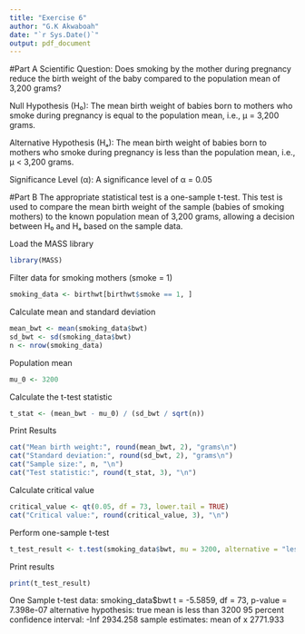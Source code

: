 ---
title: "Exercise 6"
author: "G.K Akwaboah"
date: "`r Sys.Date()`"
output: pdf_document
---

#Part A
Scientific Question: Does smoking by the mother during pregnancy reduce the birth weight of the baby compared to the population mean of 3,200 grams?

Null Hypothesis (H₀): The mean birth weight of babies born to mothers who smoke during pregnancy is equal to the population mean, i.e., μ = 3,200 grams.

Alternative Hypothesis (Hₐ): The mean birth weight of babies born to mothers who smoke during pregnancy is less than the population mean, i.e., μ < 3,200 grams.

Significance Level (α): A significance level of α = 0.05

#Part B
The appropriate statistical test is a one-sample t-test. This test is used to compare the mean birth weight of the sample (babies of smoking mothers) to the known population mean of 3,200 grams, allowing a decision between H₀ and Hₐ based on the sample data.

Load the MASS library
```{r}
library(MASS)
```

Filter data for smoking mothers (smoke = 1)
```{r}
smoking_data <- birthwt[birthwt$smoke == 1, ]
```

Calculate mean and standard deviation

```{r}
mean_bwt <- mean(smoking_data$bwt)
sd_bwt <- sd(smoking_data$bwt)
n <- nrow(smoking_data)
```

Population mean

```{r}
mu_0 <- 3200
```

Calculate the t-test statistic

```{r}
t_stat <- (mean_bwt - mu_0) / (sd_bwt / sqrt(n))
```

Print Results

```{r}
cat("Mean birth weight:", round(mean_bwt, 2), "grams\n")
cat("Standard deviation:", round(sd_bwt, 2), "grams\n")
cat("Sample size:", n, "\n")
cat("Test statistic:", round(t_stat, 3), "\n")
```

Calculate critical value

```{r}
critical_value <- qt(0.05, df = 73, lower.tail = TRUE)
cat("Critical value:", round(critical_value, 3), "\n")
```

Perform one-sample t-test

```{r}
t_test_result <- t.test(smoking_data$bwt, mu = 3200, alternative = "less")
```

Print results
```{r}
print(t_test_result)
```

One Sample t-test
data:  smoking_data$bwt
t = -5.5859, df = 73, p-value = 7.398e-07
alternative hypothesis: true mean is less than 3200
95 percent confidence interval:
     -Inf 2934.258
sample estimates:
mean of x
  2771.933
  

